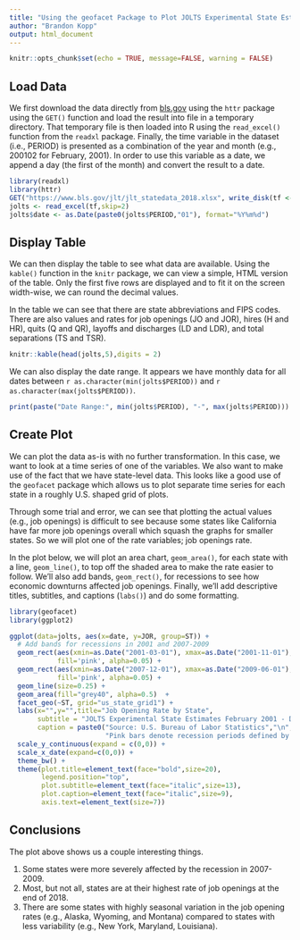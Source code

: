 ```yaml
---
title: "Using the geofacet Package to Plot JOLTS Experimental State Estimates"
author: "Brandon Kopp"
output: html_document
---
```


```r
knitr::opts_chunk$set(echo = TRUE, message=FALSE, warning = FALSE)
```

## Load Data

We first download the data directly from [bls.gov](https://www.bls.gov/jlt/jlt_statedata.htm) using the `httr` package using the `GET()` function and load the result into file in a temporary directory. That temporary file is then loaded into R using the `read_excel()` function from the `readxl` package.  Finally, the time variable in the dataset (i.e., PERIOD) is presented as a combination of the year and month (e.g., 200102 for February, 2001).  In order to use this variable as a date, we append a day (the first of the month) and convert the result to a date.

```r
library(readxl)
library(httr)
GET("https://www.bls.gov/jlt/jlt_statedata_2018.xlsx", write_disk(tf <- tempfile(fileext = ".xlsx")))
jolts <- read_excel(tf,skip=2)
jolts$date <- as.Date(paste0(jolts$PERIOD,"01"), format="%Y%m%d")
```


## Display Table

We can then display the table to see what data are available. Using the `kable()` function in the `knitr` package, we can view a simple, HTML version of the table. Only the first five rows are displayed and to fit it on the screen width-wise, we can round the decimal values.

In the table we can see that there are state abbreviations and FIPS codes. There are also values and rates for job openings (JO and JOR), hires (H and HR), quits (Q and QR), layoffs and discharges (LD and LDR), and total separations (TS and TSR).

```r
knitr::kable(head(jolts,5),digits = 2)
```

We can also display the date range.  It appears we have monthly data for all dates between `r as.character(min(jolts$PERIOD))` and `r as.character(max(jolts$PERIOD))`.

```r
print(paste("Date Range:", min(jolts$PERIOD), "-", max(jolts$PERIOD)))
```

## Create Plot

We can plot the data as-is with no further transformation. In this case, we want to look at a time series of one of the variables. We also want to make use of the fact that we have state-level data. This looks like a good use of the `geofacet` package which allows us to plot separate time series for each state in a roughly U.S. shaped grid of plots.  

Through some trial and error, we can see that plotting the actual values (e.g., job openings) is difficult to see because some states like California have far more job openings overall which squash the graphs for smaller states.  So we will plot one of the rate variables; job openings rate.  

In the plot below, we will plot an area chart, `geom_area()`, for each state with a line, `geom_line()`, to top off the shaded area to make the rate easier to follow. We'll also add bands, `geom_rect()`, for recessions to see how economic downturns affected job openings. Finally, we'll add descriptive titles, subtitles, and captions (`labs()`) and do some formatting.

```r
library(geofacet)
library(ggplot2)

ggplot(data=jolts, aes(x=date, y=JOR, group=ST)) +
  # Add bands for recessions in 2001 and 2007-2009
  geom_rect(aes(xmin=as.Date("2001-03-01"), xmax=as.Date("2001-11-01"), ymin=-Inf, ymax=+Inf), 
            fill='pink', alpha=0.05) +
  geom_rect(aes(xmin=as.Date("2007-12-01"), xmax=as.Date("2009-06-01"), ymin=-Inf, ymax=+Inf), 
            fill='pink', alpha=0.05) +
  geom_line(size=0.25) +
  geom_area(fill="grey40", alpha=0.5)  +
  facet_geo(~ST, grid="us_state_grid1") +
  labs(x="",y="",title="Job Opening Rate by State",
       subtitle = "JOLTS Experimental State Estimates February 2001 - December 2018",
       caption = paste0("Source: U.S. Bureau of Labor Statistics","\n",
                        "Pink bars denote recession periods defined by the National Bureau of Economic Research")) +
  scale_y_continuous(expand = c(0,0)) +
  scale_x_date(expand=c(0,0)) +
  theme_bw() +
  theme(plot.title=element_text(face="bold",size=20),
        legend.position="top",
        plot.subtitle=element_text(face="italic",size=13),
        plot.caption=element_text(face="italic",size=9),
        axis.text=element_text(size=7)) 
```

## Conclusions

The plot above shows us a couple interesting things.

1. Some states were more severely affected by the recession in 2007-2009.
2. Most, but not all, states are at their highest rate of job openings at the end of 2018.
3. There are some states with highly seasonal variation in the job opening rates (e.g., Alaska, Wyoming, and Montana) compared to states with less variability (e.g., New York, Maryland, Louisiana).